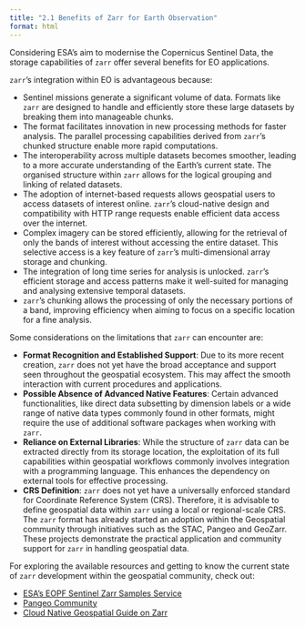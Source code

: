 ---
title: "2.1 Benefits of Zarr for Earth Observation"
format: html
---

Considering ESA's aim to modernise the Copernicus Sentinel Data, the storage capabilities of `zarr` offer several benefits for EO applications.

`zarr`'s integration within EO is advantageous because:

- Sentinel missions generate a significant volume of data. Formats like `zarr` are designed to handle and efficiently store these large datasets by breaking them into manageable chunks. 
- The format facilitates innovation in new processing methods for faster analysis. The parallel processing capabilities derived from `zarr`'s chunked structure enable more rapid computations.
- The interoperability across multiple datasets becomes smoother, leading to a more accurate understanding of the Earth's current state. The organised structure within `zarr` allows for the logical grouping and linking of related datasets.
- The adoption of internet-based requests allows geospatial users to access datasets of interest online. `zarr`'s cloud-native design and compatibility with HTTP range requests enable efficient data access over the internet.
- Complex imagery can be stored efficiently, allowing for the retrieval of only the bands of interest without accessing the entire dataset. This selective access is a key feature of `zarr`'s multi-dimensional array storage and chunking.
- The integration of long time series for analysis is unlocked. `zarr`'s efficient storage and access patterns make it well-suited for managing and analysing extensive temporal datasets.
- `zarr`'s chunking allows the processing of only the necessary portions of a band, improving efficiency when aiming to focus on a specific location for a fine analysis.

Some considerations on the limitations that `zarr` can encounter are:

- **Format Recognition and Established Support**: Due to its more recent creation, `zarr` does not yet have the broad acceptance and support seen throughout the geospatial ecosystem.  This may affect the smooth interaction with current procedures and applications.
- **Possible Absence of Advanced Native Features**: Certain advanced functionalities, like direct data subsetting by dimension labels or a wide range of native data types commonly found in other formats, might require the use of additional software packages when working with `zarr`.
- **Reliance on External Libraries**: While the structure of `zarr` data can be extracted directly from its storage location, the exploitation of its full capabilities within geospatial workflows commonly involves integration with a programming language.
This enhances the dependency on external tools for effective processing.
- **CRS Definition**: `zarr` does not yet have a universally enforced standard for Coordinate Reference System (CRS). Therefore, it is advisable to define geospatial data within `zarr` using a local or regional-scale CRS.
The `zarr` format has already started an adoption within the Geospatial community through initiatives such as the STAC, Pangeo and GeoZarr. These projects demonstrate the practical application and community support for `zarr` in handling geospatial data.

For exploring the available resources and getting to know the current state of `zarr` development within the geospatial community, check out:

- [ESA's EOPF Sentinel Zarr Samples Service](https://zarr.eopf.copernicus.eu/)
- [Pangeo Community](https://discourse.pangeo.io/)
- [Cloud Native Geospatial Guide on Zarr](https://guide.cloudnativegeo.org/zarr/zarr-in-practice.html)
